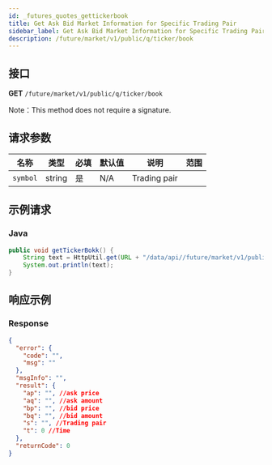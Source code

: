 ```yaml
---
id: _futures_quotes_gettickerbook
title: Get Ask Bid Market Information for Specific Trading Pair
sidebar_label: Get Ask Bid Market Information for Specific Trading Pair
description: /future/market/v1/public/q/ticker/book
---
```


## 接口

**GET** `/future/market/v1/public/q/ticker/book`

Note：This method does not require a signature.

## 请求参数

| 名称     | 类型   | 必填 | 默认值 | 说明         | 范围 |
| -------- | ------ | ---- | ------ | ------------ | ---- |
| `symbol` | string | 是   | N/A    | Trading pair |      |

## 示例请求

### Java

```java
public void getTickerBokk() {
	String text = HttpUtil.get(URL + "/data/api//future/market/v1/public/q/ticker/book?symbol=btc_usdt");
	System.out.println(text);
}
```

## 响应示例

### Response

```json
{
  "error": {
    "code": "",
    "msg": ""
  },
  "msgInfo": "",
  "result": {
    "ap": "", //ask price
    "aq": "", //ask amount
    "bp": "", //bid price
    "bq": "", //bid amount
    "s": "", //Trading pair
    "t": 0 //Time
  },
  "returnCode": 0
}
```
